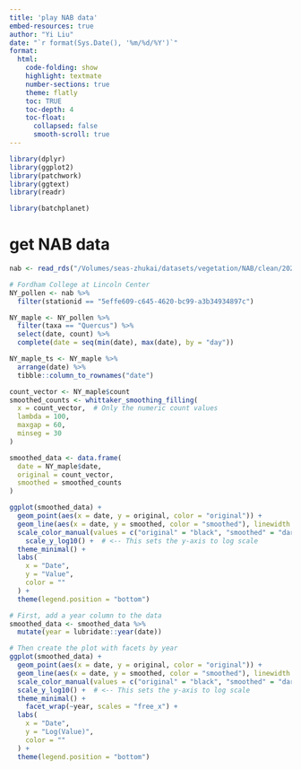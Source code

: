 ```yaml
---
title: 'play NAB data'
embed-resources: true
author: "Yi Liu"
date: "`r format(Sys.Date(), '%m/%d/%Y')`"
format:
  html:
    code-folding: show
    highlight: textmate
    number-sections: true
    theme: flatly
    toc: TRUE
    toc-depth: 4
    toc-float:
      collapsed: false
      smooth-scroll: true
---
```


```r
library(dplyr)
library(ggplot2)
library(patchwork)
library(ggtext)
library(readr)

library(batchplanet)

```

# get NAB data

```r
nab <- read_rds("/Volumes/seas-zhukai/datasets/vegetation/NAB/clean/2023-04-25/nab_renew.rds")

# Fordham College at Lincoln Center
NY_pollen <- nab %>% 
  filter(stationid == "5effe609-c645-4620-bc99-a3b34934897c")

NY_maple <- NY_pollen %>% 
  filter(taxa == "Quercus") %>% 
  select(date, count) %>% 
  complete(date = seq(min(date), max(date), by = "day"))
```

```r
NY_maple_ts <- NY_maple %>%
  arrange(date) %>%
  tibble::column_to_rownames("date")

```


```r
count_vector <- NY_maple$count
smoothed_counts <- whittaker_smoothing_filling(
  x = count_vector,  # Only the numeric count values
  lambda = 100,
  maxgap = 60,
  minseg = 30
)

```


```r
smoothed_data <- data.frame(
  date = NY_maple$date,
  original = count_vector,
  smoothed = smoothed_counts
)
```

```r
ggplot(smoothed_data) +
  geom_point(aes(x = date, y = original, color = "original")) +
  geom_line(aes(x = date, y = smoothed, color = "smoothed"), linewidth = 2, alpha = 0.75) +
  scale_color_manual(values = c("original" = "black", "smoothed" = "dark green")) +
    scale_y_log10() +  # <-- This sets the y-axis to log scale
  theme_minimal() +
  labs(
    x = "Date",
    y = "Value",
    color = ""
  ) +
  theme(legend.position = "bottom")
```


```r
# First, add a year column to the data
smoothed_data <- smoothed_data %>%
  mutate(year = lubridate::year(date))

# Then create the plot with facets by year
ggplot(smoothed_data) +
  geom_point(aes(x = date, y = original, color = "original")) +
  geom_line(aes(x = date, y = smoothed, color = "smoothed"), linewidth = 2, alpha = 0.75) +
  scale_color_manual(values = c("original" = "black", "smoothed" = "dark green")) +
  scale_y_log10() +  # <-- This sets the y-axis to log scale
  theme_minimal() +
    facet_wrap(~year, scales = "free_x") +
  labs(
    x = "Date",
    y = "Log(Value)",
    color = ""
  ) +
  theme(legend.position = "bottom")


```


